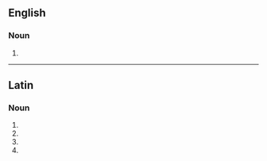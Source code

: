 {{also|mentulæ}}
==English==

===Noun===
{{head|en|noun form}}

# {{plural of|en|mentula}}

----

==Latin==

===Noun===
{{la-noun-form|mentulae|g=f}}

# {{inflection of|la|mentula||gen|s}}
# {{inflection of|la|mentula||dat|s}}
# {{inflection of|la|mentula||nom|p}}
# {{inflection of|la|mentula||voc|p}}